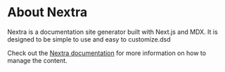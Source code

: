 # About Nextra

Nextra is a documentation site generator built with Next.js and MDX. It is designed to be simple to use and easy to customize.dsd

Check out the [Nextra documentation](https://nextra.site/docs) for more information on how to manage the content.
